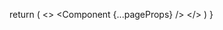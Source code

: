 
  return (
    <>
      <Script id="cookieyes" type="text/javascript" src="https://cdn-cookieyes.com/client_data/79720f07458d2632a2da54e2/script.js"></Script>
      <Script defer data-domain="flutter-explained.dev" src="https://plausible.io/js/script.js"></Script>
      <Head>
        <link
          rel="alternate"
          type="application/rss+xml"
          title="RSS"
          href="/feed.xml"
        />
        <link
          rel="preload"
          href="/fonts/Inter-roman.latin.var.woff2"
          as="font"
          type="font/woff2"
          crossOrigin="anonymous"
        />
      </Head>
      <Component {...pageProps} />
    </>
  )
}
